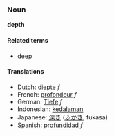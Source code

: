 === Noun ===
'''depth'''

====Related terms====
*[[deep]]

==== Translations ====
*Dutch: [[diepte]] ''f''
*French: [[profondeur]] ''f''
*German: [[Tiefe]] ''f''
*Indonesian: [[dalam|kedalaman]]
*Japanese: [[深さ]] ([[ふかさ]], fukasa)
*Spanish: [[profundidad]] ''f''